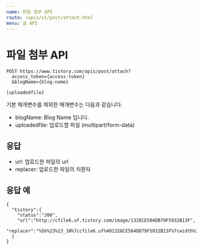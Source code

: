 ```yaml
---
name: 파일 첨부 API
route: /apis/v1/post/attach.html
menu: 글 API
---
```


# 파일 첨부 API

```
POST https://www.tistory.com/apis/post/attach?
  access_token={access-token}
  &blogName={blog-name}

[uploadedfile]
```

기본 매개변수를 제외한 매개변수는 다음과 같습니다.

- blogName: Blog Name 입니다.
- uploadedfile: 업로드할 파일 (multipart/form-data)

## 응답

- url: 업로드한 파일의 url
- replacer: 업로드한 파일의 치환자

## 응답 예

```
{
  "tistory":{
    "status":"200",
    "url":"http://cfile6.uf.tistory.com/image/1328CE504DB79F5932B13F",
    "replacer":"%5b%23%23_1N%7ccfile6.uf%401328CE504DB79F5932B13F%7cwidth%3d\"500\"+height%3d\"300\"%7c_%23%23%5d"
  }
}
```
